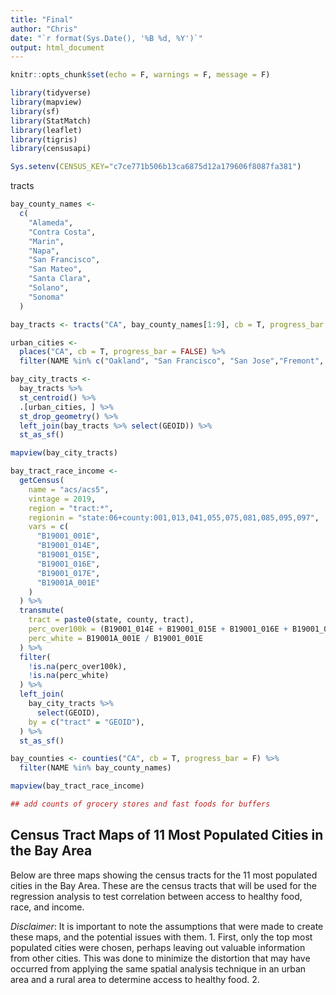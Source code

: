```yaml
---
title: "Final"
author: "Chris"
date: "`r format(Sys.Date(), '%B %d, %Y')`"
output: html_document
---
```


```r
knitr::opts_chunk$set(echo = F, warnings = F, message = F)
```

```r
library(tidyverse)
library(mapview)
library(sf)
library(StatMatch)
library(leaflet)
library(tigris)
library(censusapi)

Sys.setenv(CENSUS_KEY="c7ce771b506b13ca6875d12a179606f8087fa381")
```

tracts
```r
bay_county_names <-
  c(
    "Alameda",
    "Contra Costa",
    "Marin",
    "Napa",
    "San Francisco",
    "San Mateo",
    "Santa Clara",
    "Solano",
    "Sonoma"
  )

bay_tracts <- tracts("CA", bay_county_names[1:9], cb = T, progress_bar = F) 

urban_cities <- 
  places("CA", cb = T, progress_bar = FALSE) %>% 
  filter(NAME %in% c("Oakland", "San Francisco", "San Jose","Fremont", "Santa Rosa", "Hayward", "Sunnyvale", "Santa Clara", "Vallejo", "Concord", "Berkeley"))

bay_city_tracts <-
  bay_tracts %>% 
  st_centroid() %>% 
  .[urban_cities, ] %>% 
  st_drop_geometry() %>% 
  left_join(bay_tracts %>% select(GEOID)) %>% 
  st_as_sf()

mapview(bay_city_tracts)

bay_tract_race_income <- 
  getCensus(
    name = "acs/acs5",
    vintage = 2019,
    region = "tract:*",
    regionin = "state:06+county:001,013,041,055,075,081,085,095,097",
    vars = c(
      "B19001_001E",
      "B19001_014E",
      "B19001_015E",
      "B19001_016E",
      "B19001_017E",
      "B19001A_001E"
    )
  ) %>% 
  transmute(
    tract = paste0(state, county, tract),
    perc_over100k = (B19001_014E + B19001_015E + B19001_016E + B19001_017E) / B19001_001E,
    perc_white = B19001A_001E / B19001_001E
  ) %>% 
  filter(
    !is.na(perc_over100k),
    !is.na(perc_white)
  ) %>% 
  left_join(
    bay_city_tracts %>% 
      select(GEOID),
    by = c("tract" = "GEOID"),
  ) %>% 
  st_as_sf()

bay_counties <- counties("CA", cb = T, progress_bar = F) %>% 
  filter(NAME %in% bay_county_names)

mapview(bay_tract_race_income)

## add counts of grocery stores and fast foods for buffers

```

## Census Tract Maps of 11 Most Populated Cities in the Bay Area

Below are three maps showing the census tracts for the 11 most populated cities in the Bay Area. These are the census tracts that will be used for the regression analysis to test correlation between access to healthy food, race, and income.

*Disclaimer*: It is important to note the assumptions that were made to create these maps, and the potential issues with them. 
1. First, only the top most populated cities were chosen, perhaps leaving out valuable information from other cities. This was done to minimize the distortion that may have occurred from applying the same spatial analysis technique in an urban area and a rural area to determine access to healthy food. 
2. 

```r

```





